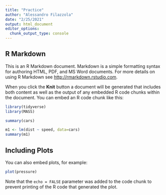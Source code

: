 ```yaml
---
title: "Practice"
author: "Alessandro Filazzola"
date: "2/25/2021"
output: html_document
editor_options: 
  chunk_output_type: console
---
```



## R Markdown

This is an R Markdown document. Markdown is a simple formatting syntax for authoring HTML, PDF, and MS Word documents. For more details on using R Markdown see <http://rmarkdown.rstudio.com>.

When you click the **Knit** button a document will be generated that includes both content as well as the output of any embedded R code chunks within the document. You can embed an R code chunk like this:

```r
library(tidyverse)
library(MASS)
```



```r
summary(cars)

m1 <- lm(dist ~ speed, data=cars)
summary(m1)
```

## Including Plots

You can also embed plots, for example:

```r
plot(pressure)
```

Note that the `echo = FALSE` parameter was added to the code chunk to prevent printing of the R code that generated the plot.
